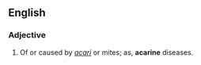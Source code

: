 ==English==

===Adjective===
{{head|en|adjective}}

# {{context|medicine|lang=en}} Of or caused by ''[[acarus|acari]]'' or mites; as, '''acarine''' diseases.